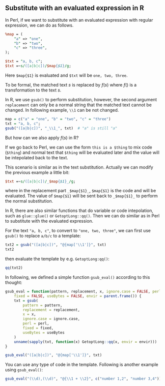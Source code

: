 Substitute with an evaluated expression in R
----------------------------------------------

In Perl, if we want to substitute with an evaluated expression with regular
expression, we can do as follows. 

```perl
%map = (
	"a" => "one",
	"b" => "two",
	"c" => "three",
);

$txt = "a, b, c";
$txt =~s/([a|b|c])/$map{$1}/g;
```

Here `$map{$1}` is evaluated and `$txt` will be `one, two, three`.


To be formal, the matched text $s$ is replaced by $f(s)$ where $f()$ is a
transformation to the text $s$.

In R, we use `gsub()` to perform substitution, however, the second argument
`replacement` can only be a normal string that the matched text cannot be
changed. In following example, `\\1` can be not changed.

```r
map = c("a" = "one", "b" = "two", "c" = "three")
txt = "a, b, c";
gsub("([a|b|c])", "_\\1_", txt)  # "a" is still "a"
```

But how can we also apply $f(s)$ in R?

If we go back to Perl, we can use the form `this is a $thing` to mix code
(`$thing`) and normal text that `$thing` will be evaluated later and the value
will be intepolated back to the text.

This scenario is similar as in the text substitution. Actually we can modify
the previous example a little bit:

```perl
$txt =~s/([a|b|c])/_$map{$1}_/g;
```

where in the replacement part `_$map{$1}_`, `$map{$1}` is the code and will be
evaluated. The value of `$map{$1}` will be sent back to `_$map{$1}_` to
perform the normal substitution.

In R, there are also similar functions that do variable or code intepolation,
such as `glue::glue()` or `GetoptLong::qq()`. Then we can do similar as in
Perl to substitute with the evaluated expression.

For the text `"a, b, c"`, to convert to `"one, two, three"`, we can first use `gsub()`
to replace `a/b/c` to a template:

```r
txt2 = gsub("([a|b|c])", "@{map['\\1']}", txt)
txt2
```

then evaluate the template by e.g. `GetoptLong:qq()`:

```r
qq(txt2)
```

In following, we defined a simple function `gsub_eval()` according to this thought:

```r
gsub_eval = function(pattern, replacement, x, ignore.case = FALSE, perl = FALSE,
    fixed = FALSE, useBytes = FALSE, envir = parent.frame()) {
	txt = gsub(
		pattern = pattern, 
		replacement = replacement, 
		x = x, 
		ignore.case = ignore.case, 
		perl = perl,
    	fixed = fixed, 
    	useBytes = useBytes
    )
    unname(sapply(txt, function(x) GetoptLong::qq(x, envir = envir)))
}
```

```r
gsub_eval("([a|b|c])", "@{map['\\1']}", txt)
```

You can use any type of code in the template. Following is another example
using `gsub_eval()`:

```r
gsub_eval("(\\d),(\\d)", "@{\\1 + \\2}", c("number 1,2", "number 3,4"))
```

<!-- uid=Substitute_with_an_evaluated_expression_in_R -->
